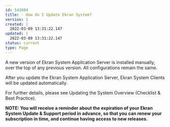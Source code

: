 ---
id: 543604
title: - How do I Update Ekran System?
version: 1
created: |
  2022-03-09 13:31:22.147
updated: |
  2022-03-09 13:31:22.147
status: current
type: Page
---

A new version of Ekran System Application Server is installed manually, over the top of any previous version. All configurations remain the same.

After you update the Ekran System Application Server, Ekran System Clients will be updated automatically.

For further details, please see Updating the System Overview (Checklist & Best Practice).

**NOTE: You will receive a reminder about the expiration of your Ekran System Update & Support period in advance, so that you can renew your subscription in time, and continue having access to new releases.**

